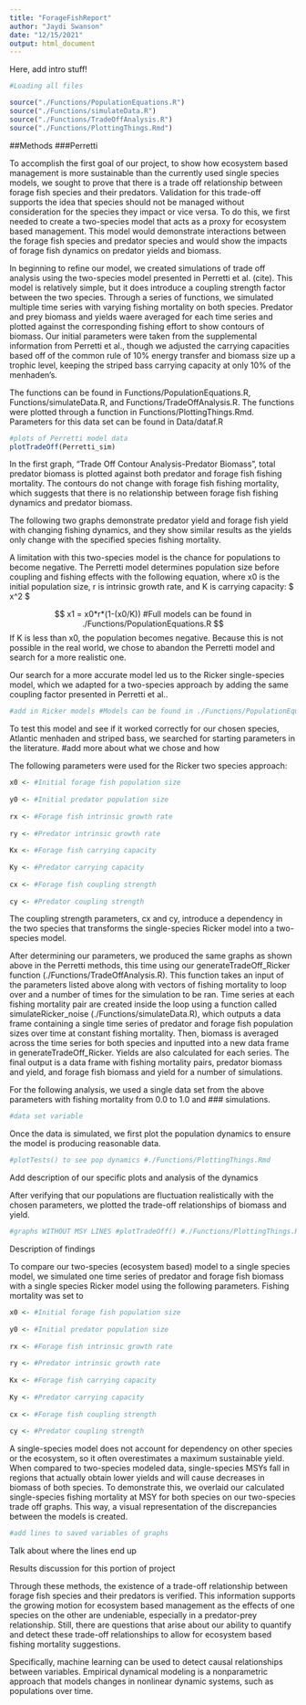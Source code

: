 ```yaml
---
title: "ForageFishReport"
author: "Jaydi Swanson"
date: "12/15/2021"
output: html_document
---
```


Here, add intro stuff!


```r
#Loading all files

source("./Functions/PopulationEquations.R")
source("./Functions/simulateData.R")
source("./Functions/TradeOffAnalysis.R")
source("./Functions/PlottingThings.Rmd")
```

##Methods
###Perretti

To accomplish the first goal of our project, to show how ecosystem based management is more sustainable than the currently used single species models, we sought to prove that there is a trade off relationship between forage fish species and their predators. Validation for this trade-off supports the idea that species should not be managed without consideration for the species they impact or vice versa. To do this, we first needed to create a two-species model that acts as a proxy for ecosystem based management. This model would demonstrate interactions between the forage fish species and predator species and would show the impacts of forage fish dynamics on predator yields and biomass. 

In beginning to refine our model, we created simulations of trade off analysis using the two-species model presented in Perretti et al. (cite). This model is relatively simple, but it does introduce a coupling strength factor between the two species. Through a series of functions, we simulated multiple time series with varying fishing mortality on both species. Predator and prey biomass and yields  waere averaged for each time series and plotted against the corresponding fishing effort to show contours of biomass. Our initial parameters were taken from the supplemental information from Perretti et al., though we adjusted the carrying capacities based off of the common rule of 10% energy transfer and biomass size up a trophic level, keeping the striped bass carrying capacity at only 10% of the menhaden's.

The functions can be found in Functions/PopulationEquations.R, Functions/simulateData.R, and Functions/TradeOffAnalysis.R. The functions were plotted through a function in Functions/PlottingThings.Rmd. Parameters for this data set can be found in Data/dataf.R
```r
#plots of Perretti model data
plotTradeOff(Perretti_sim)
```
In the first graph, "Trade Off Contour Analysis-Predator Biomass", total predator biomass is plotted against both predator and forage fish fishing mortality. The contours do not change with forage fish fishing mortality, which suggests that there is no relationship between forage fish fishing dynamics and predator biomass. 

The following two graphs demonstrate predator yield and forage fish yield with changing fishing dynamics, and they show similar results as the yields only change with the specified species fishing mortality. 

A limitation with this two-species model is the chance for populations to become negative. The Perretti model determines population size before coupling and fishing effects with the following equation, where x0 is the initial population size, r is intrinsic growth rate, and K is carrying capacity: $ x^2 $


$$
x1 = x0*r*(1-(x0/K)) #Full models can be found in ./Functions/PopulationEquations.R
$$
If K is less than x0, the population becomes negative. Because this is not possible in the real world, we chose to abandon the Perretti model and search for a more realistic one. 

Our search for a more accurate model led us to the Ricker single-species model, which we adapted for a two-species approach by adding the same coupling factor presented in Perretti et al..

```r
#add in Ricker models #Models can be found in ./Functions/PopulationEquations.R
```

To test this model and see if it worked correctly for our chosen species, Atlantic menhaden and striped bass, we searched for starting parameters in the literature. #add more about what we chose and how

The following parameters were used for the Ricker two species approach:
```r
x0 <- #Initial forage fish population size
  
y0 <- #Initial predator population size
  
rx <- #Forage fish intrinsic growth rate
  
ry <- #Predator intrinsic growth rate
  
Kx <- #Forage fish carrying capacity
  
Ky <- #Predator carrying capacity
  
cx <- #Forage fish coupling strength
  
cy <- #Predator coupling strength
```

The coupling strength parameters, cx and cy, introduce a dependency in the two species that transforms the single-species Ricker model into a two-species model. 

After determining our parameters, we produced the same graphs as shown above in the Perretti methods, this time using our generateTradeOff_Ricker function (./Functions/TradeOffAnalysis.R). This function takes an input of the parameters listed above along with vectors of fishing mortality to loop over and a number of times for the simulation to be ran. Time series at each fishing mortality pair are created inside the loop using a function called simulateRicker_noise (./Functions/simulateData.R), which outputs a data frame containing a single time series of predator and forage fish population sizes over time at constant fishing mortality. Then, biomass is averaged across the time series for both species and inputted into a new data frame in generateTradeOff_Ricker. Yields are also calculated for each series. The final output is a data frame with fishing mortality pairs, predator biomass and yield, and forage fish biomass and yield for a number of simulations. 

For the following analysis, we used a single data set from the above parameters with fishing mortality from 0.0 to 1.0 and ### simulations. 

```r
#data set variable
```

Once the data is simulated, we first plot the population dynamics to ensure the model is producing reasonable data. 

```r
#plotTests() to see pop dynamics #./Functions/PlottingThings.Rmd
```

Add description of our specific plots and analysis of the dynamics

After verifying that our populations are fluctuation realistically with the chosen parameters, we plotted the trade-off relationships of biomass and yield.
```r
#graphs WITHOUT MSY LINES #plotTradeOff() #./Functions/PlottingThings.Rmd
```
Description of findings

To compare our two-species (ecosystem based) model to a single species model, we simulated one time series of predator and forage fish biomass with a single species Ricker model using the following parameters. Fishing mortality was set to 
```r
x0 <- #Initial forage fish population size
  
y0 <- #Initial predator population size
  
rx <- #Forage fish intrinsic growth rate
  
ry <- #Predator intrinsic growth rate
  
Kx <- #Forage fish carrying capacity
  
Ky <- #Predator carrying capacity
  
cx <- #Forage fish coupling strength
  
cy <- #Predator coupling strength
```

A single-species model does not account for dependency on other species or the ecosystem, so it often overestimates a maximum sustainable yield. When compared to two-species modeled data, single-species MSYs fall in regions that actually obtain lower yields and will cause decreases in biomass of both species. To demonstrate this, we overlaid our calculated single-species fishing mortality at MSY for both species on our two-species trade off graphs. This way, a visual representation of the discrepancies between the models is created. 

```r
#add lines to saved variables of graphs 
```

Talk about where the lines end up

Results discussion for this portion of project

Through these methods, the existence of a trade-off relationship between forage fish species and their predators is verified. This information supports the growing motion for ecosystem based management as the effects of one species on the other are undeniable, especially in a predator-prey relationship. Still, there are questions that arise about our ability to quantify and detect these trade-off relationships to allow for ecosystem based fishing mortality suggestions. 

Specifically, machine learning can be used to detect causal relationships between variables. Empirical dynamical modeling is a nonparametric approach that models changes in nonlinear dynamic systems, such as populations over time. 

